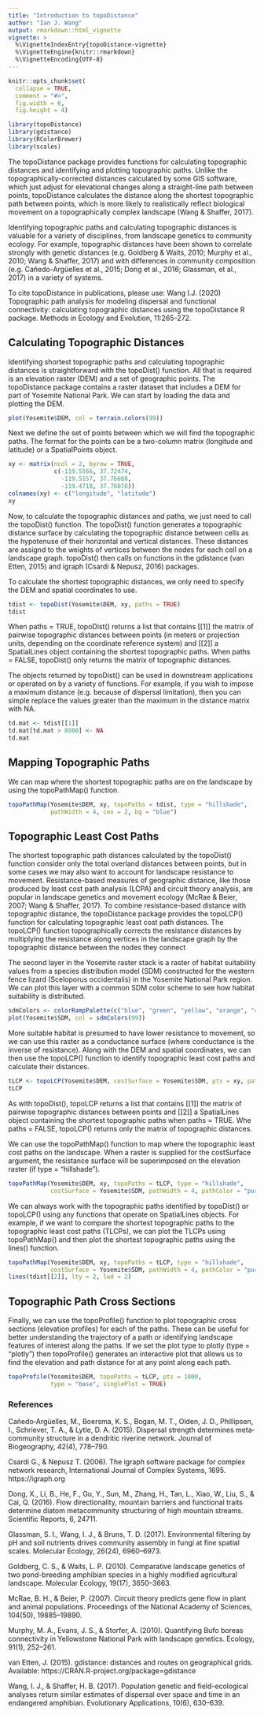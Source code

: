 ---
title: "Introduction to topoDistance"
author: "Ian J. Wang"
output: rmarkdown::html_vignette
vignette: >
  %\VignetteIndexEntry{topoDistance-vignette}
  %\VignetteEngine{knitr::rmarkdown}
  %\VignetteEncoding{UTF-8}
---

```{r, include = FALSE}
knitr::opts_chunk$set(
  collapse = TRUE,
  comment = "#>",
  fig.width = 6,
  fig.height = 4)

```

```{r setup, include = FALSE}
library(topoDistance)
library(gdistance)
library(RColorBrewer)
library(scales)
```

The topoDistance package provides functions for calculating topographic distances and identifying and plotting topographic paths.  Unlike the topographically-corrected distances calculated by some GIS software, which just adjust for elevational changes along a straight-line path between points, topoDistance calculates the distance along the shortest topographic path between points, which is more likely to realistically reflect biological movement on a topographically complex landscape (Wang & Shaffer, 2017).

Identifying topographic paths and calculating topographic distances is valuable for a variety of disciplines, from landscape genetics to community ecology.  For example, topographic distances have been shown to correlate strongly with genetic distances (e.g. Goldberg & Waits, 2010; Murphy et al., 2010; Wang & Shaffer, 2017) and with differences in community composition (e.g. Cañedo-Argüelles et al., 2015; Dong et al., 2016; Glassman, et al., 2017) in a variety of systems.  

To cite topoDistance in publications, please use:
Wang I.J. (2020) Topographic path analysis for modeling dispersal and functional connectivity: calculating topographic distances using the topoDistance R package. Methods in Ecology and Evolution, 11:265-272.

## Calculating Topographic Distances
Identifying shortest topographic paths and calculating topographic distances is straightforward with the topoDist() function.  All that is required is an elevation raster (DEM) and a set of geographic points.  The topoDistance package contains a raster dataset that includes a DEM for part of Yosemite National Park.  We can start by loading the data and plotting the DEM.
```{r}
plot(Yosemite$DEM, col = terrain.colors(99))
```

Next we define the set of points between which we will find the topographic paths.  The format for the points can be a two-column matrix (longitude and latitude) or a SpatialPoints object.
```{r}
xy <- matrix(ncol = 2, byrow = TRUE,
             c(-119.5566, 37.72474,
               -119.5157, 37.76688,
               -119.4718, 37.76078))
colnames(xy) <- c("longitude", "latitude")
xy
```

Now, to calculate the topographic distances and paths, we just need to call the topoDist() function.  The topoDist() function generates a topographic distance surface by calculating the topographic distance between cells as the hypotenuse of their horizontal and vertical distances.  These distances are assignd to the weights of vertices between the nodes for each cell on a landscape graph.  topoDist() then calls on functions in the gdistance (van Etten, 2015) and igraph (Csardi & Nepusz, 2016) packages.

To calculate the shortest topographic distances, we only need to specify the DEM and spatial coordinates to use.
```{r}
tdist <- topoDist(Yosemite$DEM, xy, paths = TRUE)
tdist
```
When paths = TRUE, topoDist() returns a list that contains [[1]] the matrix of pairwise topographic distances between points (in meters or projection units, depending on the coordinate reference system) and [[2]] a SpatialLines object containing the shortest topographic paths.  When paths = FALSE, topoDist() only returns the matrix of topographic distances.

The objects returned by topoDist() can be used in downstream applications or operated on by a variety of functions.  For example, if you wish to impose a maximum distance (e.g. because of dispersal limitation), then you can simple replace the values greater than the maximum in the distance matrix with NA.  
```{r}
td.mat <- tdist[[1]]
td.mat[td.mat > 8000] <- NA
td.mat
```


## Mapping Topographic Paths
We can map where the shortest topographic paths are on the landscape by using the topoPathMap() function.
```{r}
topoPathMap(Yosemite$DEM, xy, topoPaths = tdist, type = "hillshade",
            pathWidth = 4, cex = 2, bg = "blue")
```

## Topographic Least Cost Paths
The shortest topographic path distances calculated by the topoDist() function consider only the total overland distances between points, but in some cases we may also want to account for landscape resistance to movement.  Resistance-based measures of geographic distance, like those produced by least cost path analysis (LCPA) and circuit theory analysis, are popular in landscape genetics and movement ecology (McRae & Beier, 2007; Wang & Shaffer, 2017).  To combine resistance-based distance with topographic distance, the topoDistance package provides the topoLCP() function for calculating topographic least cost path distances.  The topoLCP() function topographically corrects the resistance distances by multiplying the resistance along vertices in the landscape graph by the topographic distance between the nodes they connect  

The second layer in the Yosemite raster stack is a raster of habitat suitability values from a species distribution model (SDM) constructed for the western fence lizard (Sceloporus occidentalis) in the Yosemite National Park region.  We can plot this layer with a common SDM color scheme to see how habitat suitability is distributed.
```{r}
sdmColors <- colorRampPalette(c("blue", "green", "yellow", "orange", "red"), space = "rgb", interpolate = "linear")
plot(Yosemite$SDM, col = sdmColors(99))
```

More suitable habitat is presumed to have lower resistance to movement, so we can use this raster as a conductance surface (where conductance is the inverse of resistance).  Along with the DEM and spatial coordinates, we can then use the topoLCP() function to identify topographic least cost paths and calculate their distances.  
```{r}
tLCP <- topoLCP(Yosemite$DEM, costSurface = Yosemite$SDM, pts = xy, paths = TRUE)
tLCP
```
As with topoDist(), topoLCP returns a list that contains [[1]] the matrix of pairwise topographic distances between points and [[2]] a SpatialLines object containing the shortest topographic paths when paths = TRUE.  Whe paths = FALSE, topoLCP() returns only the matrix of topographic distances.

We can use the topoPathMap() function to map where the topographic least cost paths on the landscape.  When a raster is supplied for the costSurface argument, the resistance surface will be superimposed on the elevation raster (if type = "hillshade").
```{r}
topoPathMap(Yosemite$DEM, xy, topoPaths = tLCP, type = "hillshade",
            costSurface = Yosemite$SDM, pathWidth = 4, pathColor = "purple")
```

We can always work with the topographic paths identified by topoDist() or topoLCP() using any functions that operate on SpatialLines objects.  For example, if we want to compare the shortest topographic paths to the topographic least cost paths (TLCPs), we can plot the TLCPs using topoPathMap() and then plot the shortest topographic paths using the lines() function.
```{r}
topoPathMap(Yosemite$DEM, xy, topoPaths = tLCP, type = "hillshade",
            costSurface = Yosemite$SDM, pathWidth = 4, pathColor = "purple")
lines(tdist[[2]], lty = 2, lwd = 2)
```

## Topographic Path Cross Sections
Finally, we can use the topoProfile() function to plot topographic cross sections (elevation profiles) for each of the paths.  These can be useful for better understanding the trajectory of a path or identifying landscape features of interest along the paths.  If we set the plot type to plotly (type = "plotly") then topoProfile() generates an interactive plot that allows us to find the elevation and path distance for at any point along each path.
```{r, warning=FALSE}
topoProfile(Yosemite$DEM, topoPaths = tLCP, pts = 1000, 
            type = "base", singlePlot = TRUE)
```

### References
Cañedo‐Argüelles, M., Boersma, K. S., Bogan, M. T., Olden, J. D., Phillipsen, I., Schriever, T. A., & Lytle, D. A. (2015). Dispersal strength determines meta‐community structure in a dendritic riverine network. Journal of Biogeography, 42(4), 778–790. 

Csardi G., & Nepusz T. (2006). The igraph software package for complex network research, International Journal of Complex Systems, 1695. https://igraph.org

Dong, X., Li, B., He, F., Gu, Y., Sun, M., Zhang, H., Tan, L., Xiao, W., Liu, S., & Cai, Q. (2016). Flow directionality, mountain barriers and functional traits determine diatom metacommunity structuring of high mountain streams. Scientific Reports, 6, 24711. 

Glassman, S. I., Wang, I. J., & Bruns, T. D. (2017). Environmental filtering by pH and soil nutrients drives community assembly in fungi at fine spatial scales. Molecular Ecology, 26(24), 6960–6973. 

Goldberg, C. S., & Waits, L. P. (2010). Comparative landscape genetics of two pond-breeding amphibian species in a highly modified agricultural landscape. Molecular Ecology, 19(17), 3650–3663. 

McRae, B. H., & Beier, P. (2007). Circuit theory predicts gene flow in plant and animal populations. Proceedings of the National Academy of Sciences, 104(50), 19885–19890.

Murphy, M. A., Evans, J. S., & Storfer, A. (2010). Quantifying Bufo boreas connectivity in Yellowstone National Park with landscape genetics. Ecology, 91(1), 252–261. 

van Etten, J. (2015). gdistance: distances and routes on geographical grids. Available: https://CRAN.R-project.org/package=gdistance 

Wang, I. J., & Shaffer, H. B. (2017). Population genetic and field-ecological analyses return similar estimates of dispersal over space and time in an endangered amphibian. Evolutionary Applications, 10(6), 630–639. 
